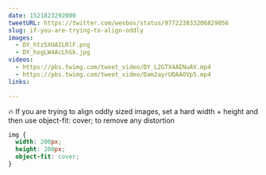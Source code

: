 ```yaml
---
date: 1521823292000
tweetURL: https://twitter.com/wesbos/status/977223833206829056
slug: if-you-are-trying-to-align-oddly
images:
  - DY_htz5XUAILRlF.png
  - DY_hxgLW4AcLhGk.jpg
videos:
  - https://pbs.twimg.com/tweet_video/DY_L2GTX4AENuAV.mp4
  - https://pbs.twimg.com/tweet_video/Dam2ayrUQAAOVp5.mp4
links:

---
```

🔥 If you are trying to align oddly sized images, set a hard width + height and then use object-fit: cover; to remove any distortion

```css
img {
  width: 200px;
  height: 200px;
  object-fit: cover;
}
```
